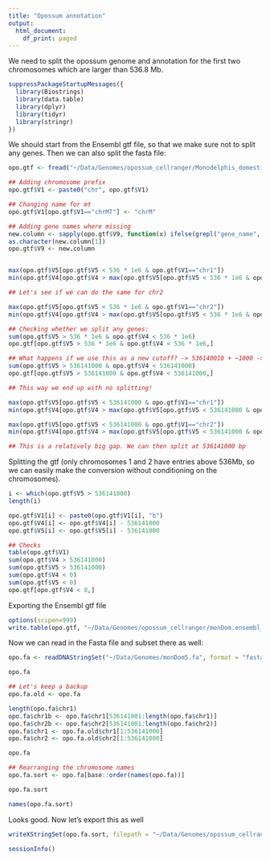 ```yaml
---
title: "Opossum annotation"
output:
  html_document:
    df_print: paged
---
```


We need to split the opossum genome and annotation for the first two chromosomes which are larger than 536.8 Mb.

```r
suppressPackageStartupMessages({
  library(Biostrings)
  library(data.table)
  library(dplyr)
  library(tidyr)
  library(stringr)
})
```

We should start from the Ensembl gtf file, so that we make sure not to split any genes. Then we can also split the fasta file:

```r
opo.gtf <- fread("~/Data/Genomes/opossum_cellranger/Monodelphis_domestica.monDom5.96.gtf", header = F, sep = "\t")

## Adding chromosome prefix
opo.gtf$V1 <- paste0("chr", opo.gtf$V1)

## Changing name for mt
opo.gtf$V1[opo.gtf$V1=="chrMT"] <- "chrM"

## Adding gene names where missing
new.column <- sapply(opo.gtf$V9, function(x) ifelse(grepl("gene_name", x), yes = x, no = paste0(x, ' gene_name \"', str_extract(x, "ENSMODG[0-9]*"), '\";')))
as.character(new.column[1])
opo.gtf$V9 <- new.column


max(opo.gtf$V5[opo.gtf$V5 < 536 * 1e6 & opo.gtf$V1=="chr1"])
min(opo.gtf$V4[opo.gtf$V4 > max(opo.gtf$V5[opo.gtf$V5 < 536 * 1e6 & opo.gtf$V1=="chr1"]) & opo.gtf$V1=="chr1"])

## Let's see if we can do the same for chr2

max(opo.gtf$V5[opo.gtf$V5 < 536 * 1e6 & opo.gtf$V1=="chr2"])
min(opo.gtf$V4[opo.gtf$V4 > max(opo.gtf$V5[opo.gtf$V5 < 536 * 1e6 & opo.gtf$V1=="chr2"]) & opo.gtf$V1=="chr2"])

## Checking whether we split any genes:
sum(opo.gtf$V5 > 536 * 1e6 & opo.gtf$V4 < 536 * 1e6)
opo.gtf[opo.gtf$V5 > 536 * 1e6 & opo.gtf$V4 < 536 * 1e6,]

## What happens if we use this as a new cutoff? -> 536140010 + ~1000 -> 536141000
sum(opo.gtf$V5 > 536141000 & opo.gtf$V4 < 536141000)
opo.gtf[opo.gtf$V5 > 536141000 & opo.gtf$V4 < 536141000,]

## This way we end up with no splitting!

max(opo.gtf$V5[opo.gtf$V5 < 536141000 & opo.gtf$V1=="chr1"])
min(opo.gtf$V4[opo.gtf$V4 > max(opo.gtf$V5[opo.gtf$V5 < 536141000 & opo.gtf$V1=="chr1"]) & opo.gtf$V1=="chr1"])

max(opo.gtf$V5[opo.gtf$V5 < 536141000 & opo.gtf$V1=="chr2"])
min(opo.gtf$V4[opo.gtf$V4 > max(opo.gtf$V5[opo.gtf$V5 < 536141000 & opo.gtf$V1=="chr2"]) & opo.gtf$V1=="chr2"])

## This is a relatively big gap. We can then split at 536141000 bp
```

Splitting the gtf (only chromosomes 1 and 2 have entries above 536Mb, so we can easily make the conversion without conditioning on the chromosomes).

```r
i <- which(opo.gtf$V5 > 536141000)
length(i)

opo.gtf$V1[i] <- paste0(opo.gtf$V1[i], "b")
opo.gtf$V4[i] <- opo.gtf$V4[i] - 536141000
opo.gtf$V5[i] <- opo.gtf$V5[i] - 536141000

## Checks
table(opo.gtf$V1)
sum(opo.gtf$V4 > 536141000)
sum(opo.gtf$V5 > 536141000)
sum(opo.gtf$V4 < 0)
sum(opo.gtf$V5 < 0)
opo.gtf[opo.gtf$V4 < 0,]
```

Exporting the Ensembl gtf file

```r
options(scipen=999)
write.table(opo.gtf, "~/Data/Genomes/opossum_cellranger/monDom.ensembl_splitChr.gtf", row.names = F, col.names = F, sep = "\t", quote = F)
```

Now we can read in the Fasta file and subset there as well:

```r
opo.fa <- readDNAStringSet("~/Data/Genomes/monDom5.fa", format = "fasta")

opo.fa

## Let's keep a backup
opo.fa.old <- opo.fa

length(opo.fa$chr1)
opo.fa$chr1b <- opo.fa$chr1[536141001:length(opo.fa$chr1)]
opo.fa$chr2b <- opo.fa$chr2[536141001:length(opo.fa$chr2)]
opo.fa$chr1 <- opo.fa.old$chr1[1:536141000]
opo.fa$chr2 <- opo.fa.old$chr2[1:536141000]

opo.fa

## Rearranging the chromosome names
opo.fa.sort <- opo.fa[base::order(names(opo.fa))]

opo.fa.sort
```

```r
names(opo.fa.sort)
```

Looks good. Now let's export this as well

```r
writeXStringSet(opo.fa.sort, filepath = "~/Data/Genomes/opossum_cellranger/monDom_splitChr.fa", format = "fasta")
```

```r
sessionInfo()
```

